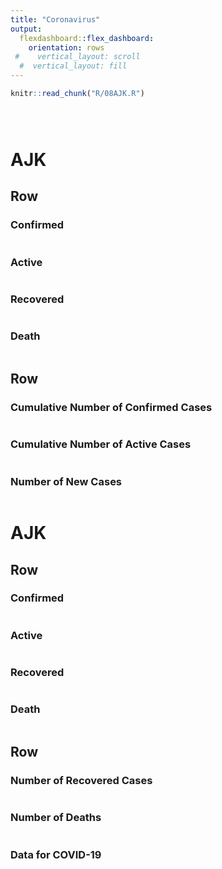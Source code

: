 ```yaml
---
title: "Coronavirus"
output: 
  flexdashboard::flex_dashboard:
    orientation: rows
 #    vertical_layout: scroll
  #  vertical_layout: fill
---
```



```r
knitr::read_chunk("R/08AJK.R")
```


```r
```

```r
```


```r
```

AJK
======================================================================

Row
----------------------------------------------------------------------
  
### Confirmed {.value-box}
```r
```

### Active {.value-box}
```r
```

### Recovered {.value-box}
```r
```


### Death {.value-box}
```r
```


Row
----------------------------------------------------------------------

### Cumulative Number of Confirmed Cases
```r
```

### Cumulative Number of Active Cases
```r
```


### Number of New Cases
```r
```


AJK
======================================================================

Row
----------------------------------------------------------------------
  
### Confirmed {.value-box}
```r
```

### Active {.value-box}
```r
```

### Recovered {.value-box}
```r
```


### Death {.value-box}
```r
```


Row
----------------------------------------------------------------------

### Number of Recovered Cases
```r
```


### Number of Deaths
```r
```

### Data for COVID-19
```r
```

